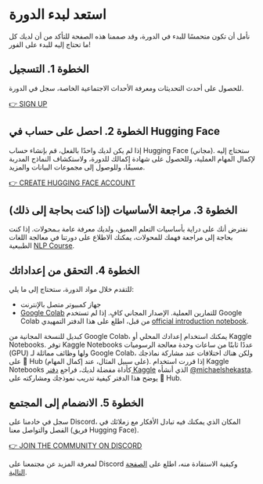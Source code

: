 # استعد لبدء الدورة 

نأمل أن تكون متحمسًا للبدء في الدورة، وقد صممنا هذه الصفحة للتأكد من أن لديك كل ما تحتاج إليه للبدء على الفور!

## الخطوة 1. التسجيل

للحصول على أحدث التحديثات ومعرفة الأحداث الاجتماعية الخاصة، سجل في الدورة.

[👉 SIGN UP](http://eepurl.com/insvcI)

## الخطوة 2. احصل على حساب في Hugging Face

إذا لم يكن لديك واحدًا بالفعل، قم بإنشاء حساب Hugging Face (مجاني). ستحتاج إليه لإكمال المهام العملية، وللحصول على شهادة إكمالك للدورة، ولاستكشاف النماذج المدربة مسبقًا، وللوصول إلى مجموعات البيانات والمزيد.

[👉 CREATE HUGGING FACE ACCOUNT](https://huggingface.co/join)

## الخطوة 3. مراجعة الأساسيات (إذا كنت بحاجة إلى ذلك)

نفترض أنك على دراية بأساسيات التعلم العميق، ولديك معرفة عامة بـمحولات. إذا كنت بحاجة إلى مراجعة فهمك للمحولات، يمكنك الاطلاع على دورتنا في معالجة اللغات الطبيعية [NLP Course](https://huggingface.co/course/chapter1/1).

## الخطوة 4. التحقق من إعداداتك

للتقدم خلال مواد الدورة، ستحتاج إلى ما يلي:

- جهاز كمبيوتر متصل بالإنترنت
- [Google Colab](https://colab.research.google.com) للتمارين العملية. الإصدار المجاني كافٍ. إذا لم تستخدم Google Colab من قبل، اطلع على هذا الدفتر التمهيدي [official introduction notebook](https://colab.research.google.com/notebooks/intro.ipynb).

<Tip>

كبديل للنسخة المجانية من Google Colab، يمكنك استخدام إعدادك المحلي أو Kaggle Notebooks. توفر Kaggle Notebooks عددًا ثابتًا من ساعات وحدة معالجة الرسوميات (GPU) ولها وظائف مماثلة لـ Google Colab، ولكن هناك اختلافات عند مشاركة نماذجك على 🤗 Hub (على سبيل المثال، عند إكمال المهام). إذا قررت استخدام Kaggle Notebooks كأداة مفضلة لديك، فراجع [دفتر Kaggle](https://www.kaggle.com/code/michaelshekasta/test-notebook) الذي أنشأه [@michaelshekasta](https://github.com/michaelshekasta). يوضح هذا الدفتر كيفية تدريب نموذجك ومشاركته على 🤗 Hub.

</Tip>

## الخطوة 5. الانضمام إلى المجتمع

سجل في خادمنا على Discord، المكان الذي يمكنك فيه تبادل الأفكار مع زملائك في الفصل والتواصل معنا (فريق Hugging Face).

[👉 JOIN THE COMMUNITY ON DISCORD](http://hf.co/join/discord)

لمعرفة المزيد عن مجتمعنا على Discord وكيفية الاستفادة منه، اطلع على [الصفحة التالية](community).